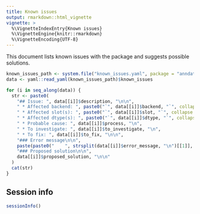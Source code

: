 ```yaml
---
title: Known issues
output: rmarkdown::html_vignette
vignette: >
  %\VignetteIndexEntry{Known issues}
  %\VignetteEngine{knitr::rmarkdown}
  %\VignetteEncoding{UTF-8}
---
```


This document lists known issues with the package and suggests possible solutions.

```r
known_issues_path <- system.file("known_issues.yaml", package = "anndataR")
data <- yaml::read_yaml(known_issues_path)$known_issues

for (i in seq_along(data)) {
  str <- paste0(
    "## Issue: ", data[[i]]$description, "\n\n",
    " * Affected backend: ", paste0("`", data[[i]]$backend, "`", collapse = ", "), "\n",
    " * Affected slot(s): ", paste0("`", data[[i]]$slot, "`", collapse = ", "), "\n",
    " * Affected dtype(s): ", paste0("`", data[[i]]$dtype, "`", collapse = ", "), "\n",
    " * Probable cause: ", data[[i]]$process, "\n",
    " * To investigate: ", data[[i]]$to_investigate, "\n",
    " * To fix: ", data[[i]]$to_fix, "\n\n",
    "### Error message\n\n",
    paste(paste0("    ", strsplit(data[[i]]$error_message, "\n")[[1]], "\n"), collapse = ""), "\n\n",
    "### Proposed solution\n\n",
    data[[i]]$proposed_solution, "\n\n"
  )
  cat(str)
}
```

## Session info

```r
sessionInfo()
```
